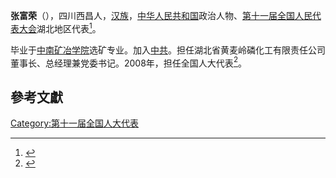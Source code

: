 '''张富荣'''（{{bd|1946年||}}），四川西昌人，[[汉族|汉族]]，[[中华人民共和国|中华人民共和国]]政治人物、[[第十一届全国人民代表大会|第十一届全国人民代表大会]]湖北地区代表<ref>{{cite web|author=新华网|title=第十一届全国人大代表|url=http://news.xinhuanet.com/ziliao/2008-03/03/content_7708230.htm?node=36628|publisher=新华网|accessdate=2014-01-07|archive-date=2014-01-10|archive-url=https://web.archive.org/web/20140110211415/http://news.xinhuanet.com/ziliao/2008-03/03/content_7708230.htm?node=36628|dead-url=no}}</ref>。

毕业于[[中南矿冶学院|中南矿冶学院]]选矿专业。加入[[中共|中共]]。担任湖北省黄麦岭磷化工有限责任公司董事长、总经理兼党委书记。2008年，担任全国人大代表<ref>{{cite news|title=全国人大代表信息-张富荣|url= http://210.82.31.1:8084/delegate/viewDelegate.action?dbid=111613|accessdate=2013-04-05|newspaper=全国人大网|archive-url=https://web.archive.org/web/20140505053225/http://www.npc.gov.cn/delegate/viewDelegate.action?dbid=111613|archive-date=2014-05-05|dead-url=yes}}</ref>。

==參考文獻==
{{reflist}}
[[Category:第十一届全国人大代表|Category:第十一届全国人大代表]]